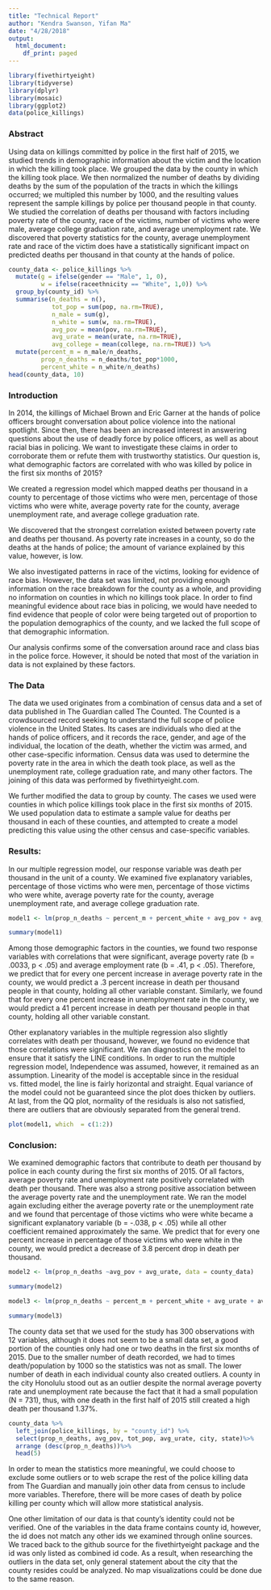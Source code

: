 ```yaml
---
title: "Technical Report"
author: "Kendra Swanson, Yifan Ma"
date: "4/28/2018"
output: 
  html_document:
    df_print: paged 
---
```


```r
library(fivethirtyeight)
library(tidyverse)
library(dplyr)
library(mosaic)
library(ggplot2)
data(police_killings)
```

### Abstract

  Using data on killings committed by police in the first half of 2015, we studied trends in demographic information about the victim and the location in which the killing took place. We grouped the data by the county in which the killing took place. We then normalized the number of deaths by dividing deaths by the sum of the population of the tracts in which the killings occurred; we multipled this number by 1000, and the resulting values represent the sample killings by police per thousand people in that county. We studied the correlation of deaths per thousand with factors including poverty rate of the county, race of the victims, number of victims who were male, average college graduation rate, and average unemployment rate. We discovered that poverty statistics for the county, average unemployment rate and race of the victim does have a statistically significant impact on predicted deaths per thousand in that county at the hands of police.
  
```r
county_data <- police_killings %>%
  mutate(g = ifelse(gender == "Male", 1, 0),
         w = ifelse(raceethnicity == "White", 1,0)) %>%
  group_by(county_id) %>%
  summarise(n_deaths = n(),
            tot_pop = sum(pop, na.rm=TRUE), 
            n_male = sum(g),
            n_white = sum(w, na.rm=TRUE),
            avg_pov = mean(pov, na.rm=TRUE),
            avg_urate = mean(urate, na.rm=TRUE),
            avg_college = mean(college, na.rm=TRUE)) %>%
  mutate(percent_m = n_male/n_deaths, 
         prop_n_deaths = n_deaths/tot_pop*1000,
         percent_white = n_white/n_deaths)
head(county_data, 10)
```


### Introduction
  
  In 2014, the killings of Michael Brown and Eric Garner at the hands of police officers brought conversation about police violence into the national spotlight. Since then, there has been an increased interest in answering questions about the use of deadly force by police officers, as well as about racial bias in policing. We want to investigate these claims in order to corroborate them or refute them with trustworthy statistics. Our question is, what demographic factors are correlated with who was killed by police in the first six months of 2015? 
  
  We created a regression model which mapped deaths per thousand in a county to percentage of those victims who were men, percentage of those victims who were white, average poverty rate for the county, average unemployment rate, and average college graduation rate.
  
  We discovered that the strongest correlation existed between poverty rate and deaths per thousand. As poverty rate increases in a county, so do the deaths at the hands of police; the amount of variance explained by this value, however, is low. 
  
  We also investigated patterns in race of the victims, looking for evidence of race bias. However, the data set was limited, not providing enough information on the race breakdown for the county as a whole, and providing no information on counties in which no killings took place. In order to find meaningful evidence about race bias in policing, we would have needed to find evidence that people of color were being targeted out of proportion to the population demographics of the county, and we lacked the full scope of that demographic information.
  
  Our analysis confirms some of the conversation around race and class bias in the police force. However, it should be noted that most of the variation in data is not explained by these factors. 
  

### The Data
  
  The data we used originates from a combination of census data and a set of data published in The Guardian called The Counted. The Counted is a crowdsourced record seeking to understand the full scope of police violence in the United States. Its cases are individuals who died at the hands of police officers, and it records the race, gender, and age of the individual, the location of the death, whether the victim was armed, and other case-specific information. Census data was used to determine the poverty rate in the area in which the death took place, as well as the unemployment rate, college graduation rate, and many other factors. The joining of this data was performed by fivethirtyeight.com.
  
  We further modified the data to group by county. The cases we used were counties in which police killings took place in the first six months of 2015. We used population data to estimate a sample value for deaths per thousand in each of these counties, and attempted to create a model predicting this value using the other census and case-specific variables.

### Results:

  In our multiple regression model, our response variable was death per thousand in the unit of a county. We examined five explanatory variables, percentage of those victims who were men, percentage of those victims who were white, average poverty rate for the county, average unemployment rate, and average college graduation rate.
  
```r
model1 <- lm(prop_n_deaths ~ percent_m + percent_white + avg_pov + avg_urate + avg_college, data = county_data)

summary(model1)
```
  
  Among those demographic factors in the counties, we found two response variables with correlations that were significant, average poverty rate (b = .0033, p < .05) and average employment rate (b = .41, p < .05). Therefore, we predict that for every one percent increase in average poverty rate in the county, we would predict a .3 percent increase in death per thousand people in that county, holding all other variable constant. Similarly, we found that for every one percent increase in unemployment rate in the county, we would predict a 41 percent increase in death per thousand people in that county, holding all other variable constant.
  
  Other explanatory variables in the multiple regression also slightly correlates with death per thousand, however, we found no evidence that those correlations were significant. 
  We ran diagnostics on the model to ensure that it satisfy the LINE conditions. In order to run the multiple regression model, Independence was assumed, however, it remained as an assumption. Linearity of the model is acceptable since in the residual vs. fitted model, the line is fairly horizontal and straight. Equal variance of the model could not be guaranteed since the plot does thicken by outliers. At last, from the QQ plot, normality of the residuals is also not satisfied, there are outliers that are obviously separated from the general trend.
  
```r
plot(model1, which  = c(1:2))
```

### Conclusion:

  We examined demographic factors that contribute to death per thousand by police in each county during the first six months of 2015. Of all factors, average poverty rate and unemployment rate positively correlated with death per thousand. There was also a strong positive association between the average poverty rate and the unemployment rate. We ran the model again excluding either the average poverty rate or the unemployment rate and we found that percentage of those victims who were white became a significant explanatory variable (b = -.038, p < .05) while all other coefficient remained approximately the same. We predict that for every one percent increase in percentage of those victims who were white in the county, we would predict a decrease of 3.8 percent drop in death per thousand. 
  
```r
model2 <- lm(prop_n_deaths ~avg_pov + avg_urate, data = county_data)

summary(model2)
```

```r
model3 <- lm(prop_n_deaths ~ percent_m + percent_white + avg_urate + avg_college, data = county_data)

summary(model3)
```
  
  The county data set that we used for the study has 300 observations with 12 variables, although it does not seem to be a small data set, a good portion of the  counties only had one or two deaths in the first six months of 2015. Due to the  smaller number of death recorded, we had to times death/population by 1000 so the statistics was not as small. The lower number of death in each individual county also created outliers. A county in the city Honolulu stood out as an outlier despite the normal average poverty rate and unemployment rate because the fact that it had a small population (N = 731), thus, with one death in the first half of 2015 still created a high death per thousand 1.37%. 
  
```r
county_data %>%
  left_join(police_killings, by = "county_id") %>%
  select(prop_n_deaths, avg_pov, tot_pop, avg_urate, city, state)%>%
  arrange (desc(prop_n_deaths))%>%
  head(5)
```
  
In order to mean the statistics more meaningful, we could choose to exclude some outliers or to web scrape the rest of the police killing data from The Guardian and manually join other data from census to include more variables. Therefore, there will be more cases of death by police killing per county which will allow more statistical analysis.

  One other limitation of our data is that county’s identity could not be verified. One of the variables in the data frame contains county id, however, the id does not match any other ids we examined through online sources. We traced back to the github source for the fivethirtyeight package and the id was only listed as combined id code.  As a result, when researching the outliers in the data set, only general statement about the city that the county resides could be analyzed. No map visualizations could be done due to the same reason.


